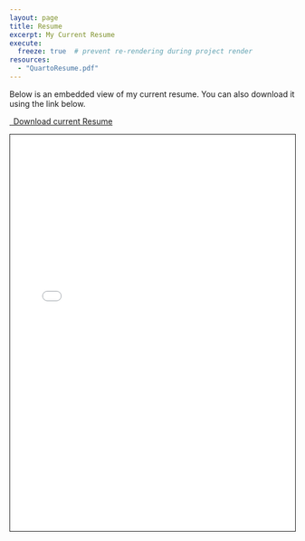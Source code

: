 ```yaml
---
layout: page
title: Resume
excerpt: My Current Resume
execute:
  freeze: true  # prevent re-rendering during project render
resources:
  - "QuartoResume.pdf"
---
```


Below is an embedded view of my current resume. You can also download it using the link below.

```{=html}
<!-- Download button for the resume -->
<p class="text-center">
  <a class="btn btn-primary btn-lg cv-download" href="QuartoResume.pdf" target="_blank">
    <i class="fa-solid fa-file-arrow-down"></i>&ensp;Download current Resume
  </a>
</p>

<!-- Embedded PDF viewer for the resume -->
<div class="embed-container">
  <iframe src="QuartoResume.pdf#toolbar=0" style="border: 0.5px solid;width: 100%; height: 700px;"></iframe>
</div>
```


